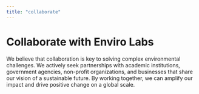 ```yaml
---
title: "collaborate"
---
```



# Collaborate with Enviro Labs

We believe that collaboration is key to solving complex environmental challenges. We actively seek partnerships with academic institutions, government agencies, non-profit organizations, and businesses that share our vision of a sustainable future. 
By working together, we can amplify our impact and drive positive change on a global scale.
